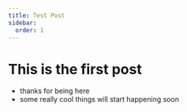 ```yaml
---
title: Test Post
sidebar:
  order: 1
---
```


# This is the first post

- thanks for being here
- some really cool things will start happening soon
